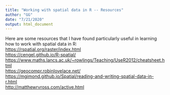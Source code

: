```yaml
---
title: "Working with spatial data in R -- Resources"
author: "GG"
date: "7/21/2020"
output: html_document
---
```

Here are some resources that I have found particularly useful in learning how to work with spatial data in R:<br>
<https://rspatial.org/raster/index.html><br>
<https://cengel.github.io/R-spatial/><br>
<https://www.maths.lancs.ac.uk/~rowlings/Teaching/UseR2012/cheatsheet.html><br>
<https://geocompr.robinlovelace.net/><br>
<https://mgimond.github.io/Spatial/reading-and-writing-spatial-data-in-r.html><br>
<http://matthewrvross.com/active.html><br>

